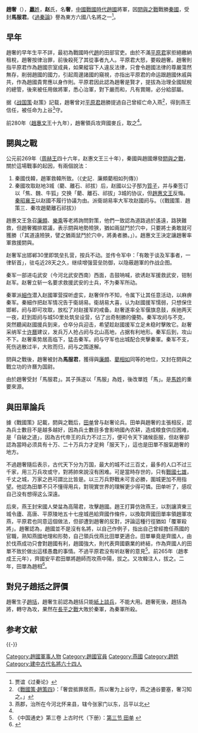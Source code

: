 {{Infobox 先秦人物
|名稱=趙奢
|別稱=
|姓=[[嬴姓|嬴]]
|氏=趙
|名=奢
|字=
|別名=
|別字=
|諡號=
|時代=戰國時期
|國家=趙國
|身份=
|官位=趙國賦稅總管（平原君任命）<br />趙國將軍
|爵位=馬服君
|出生日期=
|出生地點=
|逝世日期=
|逝世地點=
|在位年代=
|父=
|母=
|正妻=
|妾=
|夫=
|子女=[[趙括|趙括]]
|太子=
|都城=
|居所=
|墓葬=
|著作=
}}

'''趙奢'''（{{bd|？||？||catIdx=Z赵}}），[[嬴姓|'''嬴'''姓]]，'''赵'''氏，名'''奢'''，[[中國|中國]][[戰國時代|戰國時代]][[趙國|趙國]]將軍，因[[閼與之戰|閼與之戰]]戰勝[[秦國|秦國]]，受封'''馬服君'''。《[[過秦論|過秦論]]》譽為東方六國八名將之一<ref>贾谊《过秦论》</ref>。

== 早年 ==
趙奢的早年生平不詳，最初為戰國時代[[趙國|趙]]的田部官吏。由於不滿[[平原君|平原君]]家拒絕繳納租稅，趙奢按律治罪，前後殺死了其從事者九人。平原君大怒，要殺趙奢。趙奢則指平原君作為趙國宗室成員，如果縱容下人違反法律，只會令趙國法律的尊嚴蕩然無存，削弱趙國的國力，引起周邊諸國的窺視，亦指出平原君的命运跟趙國休戚與共，作為趙國貴冑應以身作則。平原君因此認為趙奢是賢才，提拔為治理全國賦稅的總管，後來被任用做將軍，悉心治軍，對下嚴而和，凡有賞賜，必分給部屬。

据《[[战国策|战国策]]·赵策》記载，趙奢曾对[[平原君|平原君]]趙勝提過自己曾經亡命入燕<ref>《[[s:戰國策/卷21|戰國策·趙策四]]》：「奢尝抵罪居燕，燕以奢为上谷守，燕之通谷要塞，奢习知之。」</ref>，得到燕王信任，被任命为上谷<ref>燕郡，治所在今河北怀来县，辖今张家门以东，吕平以北</ref>守。

前280年（[[趙惠文王|趙惠文王]]十九年），趙奢領兵攻齊國麥丘，取之<ref name="趙世家"/>。

==閼與之戰==

公元前269年（[[周赫王|周赫王]]四十六年，赵惠文王三十年），秦國與趙國爆發[[閼與之戰|閼與之戰]]，關於這場戰事的起因，有兩個說法：

# 秦國伐韓，趙軍救韓所致。（《史記．廉頗藺相如列傳》）
# 秦國攻取赵地3城（藺、離石、祁拔）后，赵國以公子郚为[[質子_(東亞政治)|質子]]，并与秦签订以「焦、魏、牛狐」交换「藺、離石、祁拔」3城的协议，但[[趙惠文王|趙惠文王]]反悔。[[秦昭襄王|秦昭襄王]]以赵國不履行协議为由。派衛胡易率大军攻赵國阏与。（《戰國策．趙策三．秦攻趙藺離石祁拔》）
{{Wikisourceshas2|
* [[s:史記/卷081|史記．廉頗藺相如列傳]]
* [[s:資治通鑑/卷005|資治通鑑．周紀五．卷005]]
}}

趙惠文王急召[[廉頗|廉頗]]、[[樂乘|樂乘]]等老將詢問對策，他們一致認為道路過於遙遠，路狹難救，但趙奢獨排眾議，表示閼與地勢險狹，猶如兩鼠鬥於穴中，只要將士勇敢就可獲勝（「其道遠險狹，譬之猶兩鼠鬥於穴中，將勇者勝。」）。趙惠文王決定讓趙奢率軍救援閼與。

赵奢军出邯郸30里即筑垒扎营，按兵不动。並传令军中：「有敢于谈及军事者，一律斩首」，驻屯近28天之久，继续增强营垒防御，以隐蔽趙軍的作战企图。

秦军一部进屯武安（今河北武安西南）西面，击鼓呐喊，欲诱赵军援救武安，钳制赵军。赵奢立斩一名要求救援武安的士兵，不为秦军所动。

秦軍派[[細作|細作]]潜入赵國軍营探听虚实，赵奢佯作不知，令属下让其任意活动，以麻痹秦军。秦細作把赵军情况告于衛胡易。衛胡易大喜，认为赵國援军懦弱，只想保住邯郸，阏与即可攻取，放松了对赵援军的戒备。赵奢遂率全军偃旗息鼓，疾驰两天一夜，赶到距阏与城50里处筑垒设营，佔了出奇制勝的優勢。秦军攻阏与不克，突然聽闻赵國援兵到来，仓卒分兵迎击，希望趁赵國援军立足未稳时擊敗它。赵奢采纳军士[[许曆|许曆]]建议，发兵万人抢占阏与北山高地，占据有利地形。秦军后到，攻山不下。赵奢乘势居高临下，猛击秦军。阏与守军也出城配合夾擊秦軍。秦军不支，死伤逃散过半，大败而归，阏与之围遂解。

閼與之戰後，趙奢被封為'''馬服君'''，獲得與[[廉頗|廉頗]]、[[藺相如|藺相如]]同等的地位，又封在閼與之戰立功的许曆为国尉。

由於趙奢受封「馬服君」。其子孫遂以「馬服」為姓，後改單姓「馬」。是[[馬姓|馬姓]]的重要來源。

==與田單論兵==

{{wikisource|戰國策/卷20|戰國策·卷20·趙策三·趙惠文王三十年}}

據《戰國策》記載，閼與之戰后，[[田单|田单]]曾与赵奢论兵。田单與趙奢的主張相反，認為兵士數目不是越多越好，因為兵士數目多會影响國內农耕，造成粮食供应困难，是「自破之道」，因為古代帝王的兵力不过三万，便可令天下諸候臣服，但赵奢卻認為當時必须具有十万、二十万兵力才足夠「服天下」，這也是田單不服氣趙奢的地方。

不過趙奢隨后表示，古代天下分为万国，最大的城不过三百丈，最多的人口不过三千家，用三万兵攻或守，對將帥來說沒有困难。可是當時存世的，只有[[戰國七雄|戰國七雄]]，千丈之城，万家之邑可謂比比皆是。以三万兵野戰未可言必勝，圍城更加不用指望。他認為田單不只不懂得用兵，對現實世界的理解更少得可憐。田单听了，感叹自己没有想得这么深遠。

后來，燕王封宋國人榮蚠為高陽君，攻擊趙國。趙王打算仿效燕王，以割讓濟東三城令廬、高唐、平原陵地五十七座城邑給齊國作條件，以換取齊國田單率領趙軍攻燕，平原君也同意這個做法，但卻遭到趙奢的反對，評論這種行徑猶如「覆軍殺將」。趙奢認為，趙國並不是沒有名將，以自己作例子，指出自己曾經擔任燕國的官職，熟知燕國地理和形勢，自己領兵伐燕比田單更適合。田單畢竟是齊國人，由於伐燕成功只會對趙國有利，趙國強大，則代表齊國霸業的終結，作為齊國人的田單不致於做出這樣愚蠢的事情。不過平原君没有听赵奢的意見<ref>《中国通史》第三卷 上古时代（下册）：[http://china-culture.jlmpc.cn/%C6%E4%CB%FB%C0%FA%CA%B7%CA%E9%BC%AE/%C0%FA%CA%B7/%CD%A8%CA%B7/%D6%D0%B9%FA%CD%A8%CA%B7(%B0%D7%B0%E6)/04/0041.htm 第三节 田单] {{Wayback|url=http://china-culture.jlmpc.cn/%C6%E4%CB%FB%C0%FA%CA%B7%CA%E9%BC%AE/%C0%FA%CA%B7/%CD%A8%CA%B7/%D6%D0%B9%FA%CD%A8%CA%B7(%B0%D7%B0%E6)/04/0041.htm |date=20160304044352 }}</ref>。前265年（趙孝成王元年），齊國安平君田單將趙師而攻燕中陽，拔之。又攻韓注人，拔之。二年，田單為趙相<ref name="趙世家">{{cite wikisource |title= 史記 卷43 趙世家 | wslanguage = zh |wslink= 史記/卷043}}</ref>。

==對兒子趙括之評價==

趙奢生子[[趙括|趙括]]，趙奢生前認為趙括只能[[赵括|紙上談兵]]，不能大用。趙奢死後，趙括為將，轉守為攻，果然在[[長平之戰|長平之戰]]大敗於秦軍，為秦軍所殺。

== 参考文献 ==
{{Reflist|30em}}

{{-}}
{{戰國四名將}}

[[Category:趙國軍事人物|Category:趙國軍事人物]]
[[Category:趙國官員|Category:趙國官員]]
[[Category:燕國|Category:燕國]]
[[Category:趙姓|Category:趙姓]]
[[Category:建中古代名將六十四人|Category:建中古代名將六十四人]]